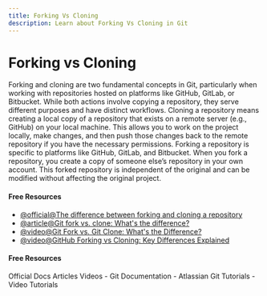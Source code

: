 ```yaml
---
title: Forking Vs Cloning
description: Learn about Forking Vs Cloning in Git
---
```


# Forking vs Cloning

Forking and cloning are two fundamental concepts in Git, particularly when working with repositories hosted on platforms like GitHub, GitLab, or Bitbucket. While both actions involve copying a repository, they serve different purposes and have distinct workflows.
Cloning a repository means creating a local copy of a repository that exists on a remote server (e.g., GitHub) on your local machine. This allows you to work on the project locally, make changes, and then push those changes back to the remote repository if you have the necessary permissions.
Forking a repository is specific to platforms like GitHub, GitLab, and Bitbucket. When you fork a repository, you create a copy of someone else’s repository in your own account. This forked repository is independent of the original and can be modified without affecting the original project.

#### Free Resources

- [@official@The difference between forking and cloning a repository](https://github.com/orgs/community/discussions/35849)
- [@article@Git fork vs. clone: What's the difference?](https://www.theserverside.com/answer/Git-fork-vs-clone-Whats-the-difference)
- [@video@Git Fork vs. Git Clone: What's the Difference?](https://youtu.be/6YQxkxw8nhE?si=mJNvcaB4lQccsU57)
- [@video@GitHub Forking vs Cloning: Key Differences Explained](https://youtu.be/yQSjqYs2UBE?si=3BKYtWmkLIMWvA6G)

#### Free Resources

<Tabs defaultValue="official">
<TabsList>
<TabsTrigger value="official">Official Docs</TabsTrigger>
<TabsTrigger value="article">Articles</TabsTrigger>
<TabsTrigger value="video">Videos</TabsTrigger>
</TabsList>

<TabsContent value="official">
- <Link href="https://git-scm.com/docs">Git Documentation</Link>
</TabsContent>
<TabsContent value="article">
- <Link href="https://www.atlassian.com/git/tutorials">Atlassian Git Tutorials</Link>
</TabsContent>
<TabsContent value="video">
- <Link href="https://www.youtube.com/results?search_query=git+forking-vs-cloning+tutorial">Video Tutorials</Link>
</TabsContent>
</Tabs>

<Outlet path="5-github/basics/forking-vs-cloning" />
